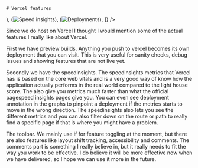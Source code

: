 
<TwoColumns>
  <Column className="flex flex-col justify-center items-center gap-4">
  
    # Vercel features

  </Column>

  <Column className="flex flex-row justify-center items-center">
    <ImageSwitch images={[
      (<svg 
        key="vercel-logo"
        width="76"
        height="65"
        viewBox="0 0 76 65"
        fill="none" xmlns="http://www.w3.org/2000/svg"><path
        d="M37.5274 0L75.0548 65H0L37.5274 0Z" fill="#ffffff"/></svg>),
      (<Image key={speedinsights.src} src={speedinsights} alt="Speed insights"/>),
      (<Image key={deployments.src} src={deployments} alt="Deployments"/>),
    ]} />
  </Column>
</TwoColumns>


<Notes>

Since we do host on Vercel I thought I would mention some of the actual features I really like about Vercel.

First we have preview builds. Anything you push to vercel becomes its own deployment that you can visit. This is very useful for sanity checks, debug issues and showing features that are not live yet.

Secondly we have the speedinsights. The speedinsights metrics that Vercel has is based on the core web vitals and is a very good way of know how the application actually performs in the real world compared to the light house score. The also give you metrics much faster than what the official pagespeed insights pages give you. You can even see deployment annotation in the graphs to pinpoint a deployment if the metrics starts to move in the wrong direction. The speedinsights also lets you see the different metrics and you can also filter down on the route or path to really find a specific page if that is where you might have a problem.

The toolbar. We mainly use if for feature toggling at the moment, but there are also features like layout shift tracking, accessibility and comments. The comments part is something I really believe in, but it really needs to fit the way you work to be effective. I do believe it will be more effective now when we have delivered, so I hope we can use it more in the future.

</Notes>
